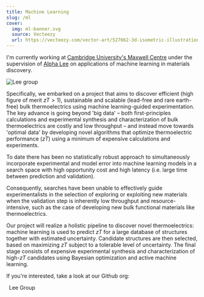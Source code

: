 ```yaml
---
title: Machine Learning
slug: /ml
cover:
  img: ml-banner.svg
  source: Vecteezy
  url: https://vecteezy.com/vector-art/527662-3d-isometric-illustration-of-processor-chip-ai
---
```



I'm currently working at [Cambridge University's Maxwell Centre](https://www.maxwell.cam.ac.uk) under the supervision of [Alpha Lee](https://alpha-lee.com) on applications of machine learning in materials discovery.

![Lee group](lee-group.jpg)

Specifically, we embarked on a project that aims to discover efficient (high figure of merit $zT > 1$), sustainable and scalable (lead-free and rare earth-free) bulk thermoelectrics using machine learning-guided experimentation. The key advance is going beyond 'big data' – both first-principles calculations and experimental synthesis and characterization of bulk thermoelectrics are costly and low throughput – and instead move towards 'optimal data' by developing novel algorithms that optimize thermoelectric performance ($zT$) using a minimum of expensive calculations and experiments.

To date there has been no statistically robust approach to simultaneously incorporate experimental and model error into machine learning models in a search space with high opportunity cost and high latency (i.e. large time between prediction and validation).

Consequently, searches have been unable to effectively guide experimentalists in the selection of exploring or exploiting new materials when the validation step is inherently low throughput and resource-intensive, such as the case of developing new bulk functional materials like thermoelectrics.

Our project will realize a holistic pipeline to discover novel thermoelectrics: machine learning is used to predict $zT$ for a large database of structures together with estimated uncertainty. Candidate structures are then selected, based on maximizing $zT$ subject to a tolerable level of uncertainty. The final stage consists of expensive experimental synthesis and characterization of high-$zT$ candidates using Bayesian optimization and active machine learning.

If you're interested, take a look at our Github org:

<ButtonLink href="https://github.com/Lee-Group">
  <Github alt="GitHub" size="2em" />
  &ensp;Lee Group
</ButtonLink>
